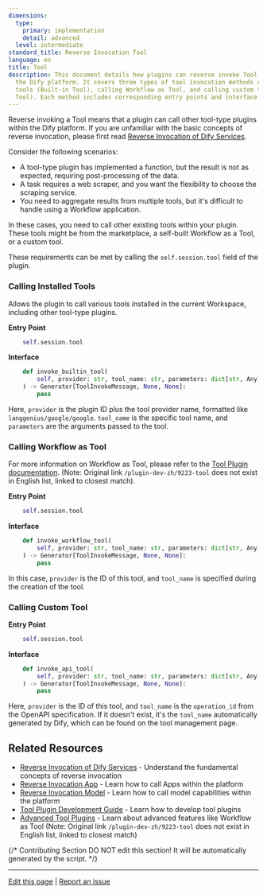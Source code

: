 ```yaml
---
dimensions:
  type:
    primary: implementation
    detail: advanced
  level: intermediate
standard_title: Reverse Invocation Tool
language: en
title: Tool
description: This document details how plugins can reverse invoke Tool services within
  the Dify platform. It covers three types of tool invocation methods calling installed
  tools (Built-in Tool), calling Workflow as Tool, and calling custom tools (Custom
  Tool). Each method includes corresponding entry points and interface parameter descriptions.
---
```


Reverse invoking a Tool means that a plugin can call other tool-type plugins within the Dify platform. If you are unfamiliar with the basic concepts of reverse invocation, please first read [Reverse Invocation of Dify Services](/plugin-dev-en/9241-reverse-invocation.mdx).

Consider the following scenarios:

*   A tool-type plugin has implemented a function, but the result is not as expected, requiring post-processing of the data.
*   A task requires a web scraper, and you want the flexibility to choose the scraping service.
*   You need to aggregate results from multiple tools, but it's difficult to handle using a Workflow application.

In these cases, you need to call other existing tools within your plugin. These tools might be from the marketplace, a self-built Workflow as a Tool, or a custom tool.

These requirements can be met by calling the `self.session.tool` field of the plugin.

### Calling Installed Tools

Allows the plugin to call various tools installed in the current Workspace, including other tool-type plugins.

**Entry Point**

```python
    self.session.tool
```

**Interface**

```python
    def invoke_builtin_tool(
        self, provider: str, tool_name: str, parameters: dict[str, Any]
    ) -> Generator[ToolInvokeMessage, None, None]:
        pass
```

Here, `provider` is the plugin ID plus the tool provider name, formatted like `langgenius/google/google`. `tool_name` is the specific tool name, and `parameters` are the arguments passed to the tool.

### Calling Workflow as Tool

For more information on Workflow as Tool, please refer to the [Tool Plugin documentation](/plugin-dev-en/0222-tool-plugin.mdx). (Note: Original link `/plugin-dev-zh/9223-tool` does not exist in English list, linked to closest match).

**Entry Point**

```python
    self.session.tool
```

**Interface**

```python
    def invoke_workflow_tool(
        self, provider: str, tool_name: str, parameters: dict[str, Any]
    ) -> Generator[ToolInvokeMessage, None, None]:
        pass
```

In this case, `provider` is the ID of this tool, and `tool_name` is specified during the creation of the tool.

### Calling Custom Tool

**Entry Point**

```python
    self.session.tool
```

**Interface**

```python
    def invoke_api_tool(
        self, provider: str, tool_name: str, parameters: dict[str, Any]
    ) -> Generator[ToolInvokeMessage, None, None]:
        pass
```

Here, `provider` is the ID of this tool, and `tool_name` is the `operation_id` from the OpenAPI specification. If it doesn't exist, it's the `tool_name` automatically generated by Dify, which can be found on the tool management page.

## Related Resources

- [Reverse Invocation of Dify Services](/plugin-dev-en/9241-reverse-invocation.mdx) - Understand the fundamental concepts of reverse invocation
- [Reverse Invocation App](/plugin-dev-en/9242-reverse-invocation-app.mdx) - Learn how to call Apps within the platform
- [Reverse Invocation Model](/plugin-dev-en/9242-reverse-invocation-model.mdx) - Learn how to call model capabilities within the platform
- [Tool Plugin Development Guide](/plugin-dev-en/0211-getting-started-dify-tool.mdx) - Learn how to develop tool plugins
- [Advanced Tool Plugins](/plugin-dev-en/0222-tool-plugin.mdx) - Learn about advanced features like Workflow as Tool (Note: Original link `/plugin-dev-zh/9223-tool` does not exist in English list, linked to closest match)

{/*
Contributing Section
DO NOT edit this section!
It will be automatically generated by the script.
*/}

---

[Edit this page](https://github.com/langgenius/dify-docs/edit/main/plugin-dev-en/9242-reverse-invocation-tool.mdx) | [Report an issue](https://github.com/langgenius/dify-docs/issues/new?title=Documentation%20Issue%3A%20reverse-invocation-t&body=%23%23%20Issue%20Description%0A%3C%21--%20Please%20briefly%20describe%20the%20issue%20you%20found%20--%3E%0A%0A%23%23%20Page%20Link%0Ahttps%3A%2F%2Fgithub.com%2Flanggenius%2Fdify-docs%2Fblob%2Fmain%2Fplugin-dev-en%2F9242-reverse-invocation-tool.mdx%0A%0A%23%23%20Suggested%20Changes%0A%3C%21--%20If%20you%20have%20specific%20suggestions%20for%20changes%2C%20please%20describe%20them%20here%20--%3E%0A%0A%3C%21--%20Thank%20you%20for%20helping%20improve%20our%20documentation%21%20--%3E)

